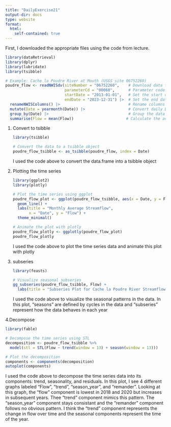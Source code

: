 ```yaml
---
title: "DailyExercise21"
output-dir: docs
type: website
format:
  html:
    self-contained: true
---
```


First, I downloaded the appropriate files using the code from lecture.

```r
library(dataRetrieval)
library(dplyr)
library(lubridate)
library(tsibble)

# Example: Cache la Poudre River at Mouth (USGS site 06752260)
poudre_flow <- readNWISdv(siteNumber = "06752260",    # Download data from USGS for site 06752260
                          parameterCd = "00060",      # Parameter code 00060 = discharge in cfs)
                          startDate = "2013-01-01",   # Set the start date
                          endDate = "2023-12-31") |>  # Set the end date
  renameNWISColumns() |>                              # Rename columns to standard names (e.g., "Flow", "Date")
  mutate(Date = yearmonth(Date)) |>                   # Convert daily Date values into a year-month format (e.g., "2023 Jan")
  group_by(Date) |>                                   # Group the data by the new monthly Date
  summarise(Flow = mean(Flow))                       # Calculate the average daily flow for each month
```

1.  Convert to tsibble

    ```r
    library(tsibble)

    # Convert the data to a tsibble object
    poudre_flow_tsibble <- as_tsibble(poudre_flow, index = Date)

    ```
I used the code above to convert the data.frame into a tsibble object

2.  Plotting the time series

    ```r
    library(ggplot2)
    library(plotly)

    # Plot the time series using ggplot
    poudre_flow_plot <- ggplot(poudre_flow_tsibble, aes(x = Date, y = Flow)) +
      geom_line() +
      labs(title = "Monthly Average Streamflow", 
           x = "Date", y = "Flow") +
      theme_minimal()

    # Animate the plot with plotly
    poudre_flow_plotly <- ggplotly(poudre_flow_plot)
    poudre_flow_plotly

    ```
I used the code above to plot the time series data and animate this plot with plotly

3.  subseries

    ```r
    library(feasts)

    # Visualize seasonal subseries
    gg_subseries(poudre_flow_tsibble, Flow) +
      labs(title = "Subseries Plot for Cache la Poudre River Streamflow")

    ```
I used the code above to visualize the seasonal patterns in the data. In this plot, "seasons" are defined by cycles in the data and "subseries" represent how the data behaves in each year

4.Decompose
```r
library(fable)

# Decompose the time series using STL
decomposition <- poudre_flow_tsibble %>%
  model(stl = STL(Flow ~ trend(window = 13) + season(window = 13)))

# Plot the decomposition
components <- components(decomposition)
autoplot(components)

```

I used the code above to decompose the time series data into its components: trend, seasonality, and residuals. In this plot, I see 4 different graphs labeled "Flow", "trend", "season_year", and "remander". Looking at this graph, the "flow" component is lowest in 2018 and 2020 but increases in subsequent years. Thee "trend" component mimics this pattern. The "season_year" component stays consistant and the "remander" component follows no obvious pattern. I think the "trend" component represents the change in flow over time and the seasonal components represent the time of the year.